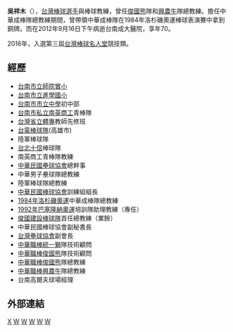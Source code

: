'''吳祥木'''（{{bd|1942年|2月6日|2012年|9月16日|catIdx=Wu吳}}），[[台灣|台灣]][[棒球|棒球]][[選手|選手]]與棒球教練，曾任[[俊國熊|俊國熊]]隊和[[興農牛|興農牛]]隊總教練。擔任中華成棒隊總教練期間，曾帶領中華成棒隊在1984年洛杉磯奧運棒球表演賽中拿到銅牌。而在2012年9月16日下午病逝台南成大醫院，享年70。

2016年，入選第三屆[[台灣棒球名人堂|台灣棒球名人堂]]競技類。 

==經歷==
*[[台南市立師院實小|台南市立師院實小]] 
*[[台南市立進學國小|台南市立進學國小]] 
*[[台南市市立中學|台南市市立中學]]初中部 
*[[台南市私立南英商工|台南市私立南英商工]]青棒隊 
*[[台灣省立體專|台灣省立體專]]教師先修班 
*[[台電棒球隊|台電棒球隊]](高雄市) 
*陸軍棒球隊 
*[[台北十信|台北十信]]棒球隊 
*南英商工青棒隊教練 
*[[中華民國壘球協會|中華民國壘球協會]]總幹事 
*中華男子壘球隊總教練 
*陸軍棒球隊總教練 
*[[中華民國棒球協會|中華民國棒球協會]]訓練組組長 
*[[1984年洛杉磯奧運|1984年洛杉磯奧運]]中華成棒隊總教練
*[[1992年巴塞隆納奧運|1992年巴塞隆納奧運]]培訓隊助理教練（專任） 
*[[俊國熊|俊國建設棒球隊]]首任總教練（業餘） 
*中華民國棒球協會副秘書長 
*[[台灣壘球協會|台灣壘球協會]]副會長 
*[[中華職棒|中華職棒]][[統一獅|統一獅]]隊技術顧問 
*[[中華職棒|中華職棒]][[俊國熊|俊國熊]]隊技術顧問 
*[[中華職棒|中華職棒]][[俊國熊|俊國熊]]隊總教練 
*[[中華職棒|中華職棒]][[興農牛|興農牛]]隊總教練 
*台南高爾夫球場經理

==外部連結==
{{台灣棒球維基館}}
{{Sinon bulls}}
{{台灣棒球名人堂}}
{{Baseball-bio-stub}}

[[Category:吳姓|X]]
[[Category:台灣棒球運動員|W]]
[[Category:俊國熊隊總教練|W]]
[[Category:興農牛隊總教練|W]]
[[Category:中華成棒隊總教練|W]]
[[Category:台灣棒球名人堂成員|W]]